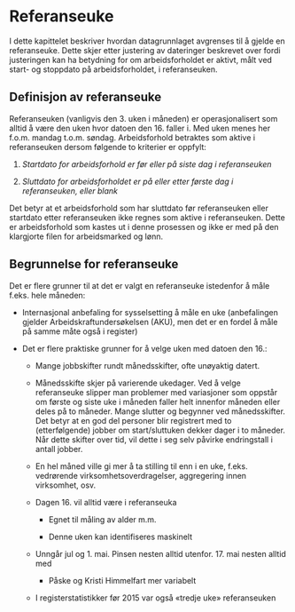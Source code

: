 # Referanseuke

I dette kapittelet beskriver hvordan datagrunnlaget avgrenses til å
gjelde en referanseuke. Dette skjer etter justering av dateringer
beskrevet over fordi justeringen kan ha betydning for om
arbeidsforholdet er aktivt, målt ved start- og stoppdato på
arbeidsforholdet, i referanseuken.

## Definisjon av referanseuke

Referanseuken (vanligvis den 3. uken i måneden) er operasjonalisert som
alltid å være den uken hvor datoen den 16. faller i. Med uken menes her
f.o.m. mandag t.o.m. søndag. Arbeidsforhold betraktes som aktive i
referanseuken dersom følgende to kriterier er oppfylt:

1.  *Startdato for arbeidsforhold er før eller på siste dag i
    referanseuken*

2.  *Sluttdato for arbeidsforholdet er på eller etter første dag i
    referanseuken, eller blank*

Det betyr at et arbeidsforhold som har sluttdato før referanseuken eller
startdato etter referanseuken ikke regnes som aktive i referanseuken.
Dette er arbeidsforhold som kastes ut i denne prosessen og ikke er med
på den klargjorte filen for arbeidsmarked og lønn.

## Begrunnelse for referanseuke

Det er flere grunner til at det er valgt en referanseuke istedenfor å
måle f.eks. hele måneden:

-   Internasjonal anbefaling for sysselsetting å måle en uke
    (anbefalingen gjelder Arbeidskraftundersøkelsen (AKU), men det er en
    fordel å måle på samme måte også i register)

-   Det er flere praktiske grunner for å velge uken med datoen den 16.:

    -   Mange jobbskifter rundt månedsskifter, ofte unøyaktig datert.

    -   Månedsskifte skjer på varierende ukedager. Ved å velge
        referanseuke slipper man problemer med variasjoner som oppstår
        om første og siste uke i måneden faller helt innenfor måneden
        eller deles på to måneder. Mange slutter og begynner ved
        månedsskifter. Det betyr at en god del personer blir registrert
        med to (etterfølgende) jobber om start/sluttuken dekker dager i
        to måneder. Når dette skifter over tid, vil dette i seg selv
        påvirke endringstall i antall jobber.

    -   En hel måned ville gi mer å ta stilling til enn i en uke, f.eks.
        vedrørende virksomhetsoverdragelser, aggregering innen
        virksomhet, osv.

    -   Dagen 16. vil alltid være i referanseuka

        -   Egnet til måling av alder m.m.

        -   Denne uken kan identifiseres maskinelt

    -   Unngår jul og 1. mai. Pinsen nesten alltid utenfor. 17. mai
        nesten alltid med

        -   Påske og Kristi Himmelfart mer variabelt

    -   I registerstatistikker før 2015 var også «tredje uke»
        referanseuken
